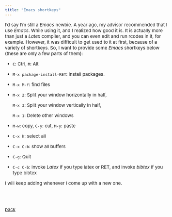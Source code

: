 ```yaml
---
title: "Emacs shortkeys"
---
```


<style type="text/css">

body, td {
   font-size: 15px;
}
pre {
  font-size: 15px
}
</style>


I'd say I'm still a *Emacs* newbie. A year ago, my advisor recommended that I use *Emacs*. While using it, and I realized how good it is. It is actually more than just a *Latex* compiler, and you can even edit and run rcodes in it, for example. However, it was difficult to get used to it at first, because of a variety of shortkeys. So, I want to provide some *Emacs* shortkeys below (these are only a few parts of them):

- $\texttt{C}$: Ctrl, $\texttt{M}$: Alt
- $\texttt{M-x package-install-RET}$: install packages.
- $\texttt{M-x M-f}$: find files
- $\texttt{M-x 2}$: Split your window horizontally in half,
  
  $\texttt{M-x 3}$: Split your window vertically in half,
  
  $\texttt{M-x 1}$: Delete other windows
- $\texttt{M-w}$: copy, $\texttt{C-y}$: cut, $\texttt{M-y}$: paste


- $\texttt{C-x h}$: select all
- $\texttt{C-x C-b}$: show all buffers
- $\texttt{C-g}$: Quit
- $\texttt{C-c C-b}$: invoke *Latex* if you type latex or RET, and invoke *bibtex* if you type bibtex

I will keep adding whenever I come up with a new one.

<br>
<br>    

[back](../linux.html)